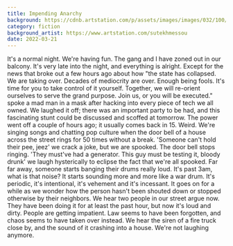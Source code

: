 ```yaml
---
title: Impending Anarchy
background: https://cdnb.artstation.com/p/assets/images/images/032/100/375/large/lazar-baruk-noc-ruelle-finish2.jpg
category: fiction
background_artist: https://www.artstation.com/sutekhmessou
date: 2022-03-21
---
```


It's a normal night. We're having fun. The gang and I have zoned out in our balcony. It's very late into the night, and everything is alright. Except for the news that broke out a few hours ago about how
"the state has collapsed. We are taking over. Decades of mediocrity are over. Enough being fools. It's time for you to take control of it yourself. Together, we will re-orient ourselves to serve the grand purpose. Join us, or you will be executed."
spoke a mad man in a mask after hacking into every piece of tech we all owned. We laughed it off; there was an important party to be had, and this fascinating stunt could be discussed and scoffed at tomorrow.
The power went off a couple of hours ago; it usually comes back in 15. Weird. We're singing songs and chatting pop culture when the door bell of a house across the street rings for 50 times without a break. 'Someone can't hold their pee, jeez' we crack a joke, but we are spooked. The door bell stops ringing. 'They must've had a generator. This guy must be testing it, bloody drunk' we laugh hysterically to eclipse the fact that we're all spooked.
Far far away, someone starts banging their drums really loud. It's past 3am, what is that noise? It starts sounding more and more like a war drum. It's periodic, it's intentional, it's vehement and it's incessant. It goes on for a while as we wonder how the person hasn't been shouted down or stopped otherwise by their neighbors. We hear two people in our street argue now. They have been doing it for at least the past hour, but now it's loud and dirty. People are getting impatient. Law seems to have been forgotten, and chaos seems to have taken over instead. We hear the siren of a fire truck close by, and the sound of it crashing into a house.
We're not laughing anymore.